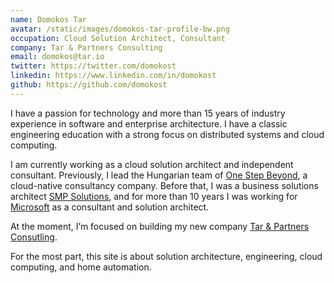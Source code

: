 ```yaml
---
name: Domokos Tar
avatar: /static/images/domokos-tar-profile-bw.png
occupation: Cloud Solution Architect, Consultant
company: Tar & Partners Consulting
email: domokos@tar.io
twitter: https://twitter.com/domokost
linkedin: https://www.linkedin.com/in/domokost
github: https://github.com/domokost
---
```


I have a passion for technology and more than 15 years of industry experience in
software and enterprise architecture. I have a classic engineering education with 
a strong focus on distributed systems and cloud computing. 

I am currently working as a cloud solution architect and independent consultant.
Previously, I lead the Hungarian team of [One Step Beyond](https://osb.group),
a cloud-native consultancy company. Before that, I was a business solutions architect
[SMP Solutions](https://smp.hu), and for more than
10 years I was working for [Microsoft](https://www.microsoft.com/en-us/professionalservices/overview)
as a consultant and solution architect.

At the moment, I’m focused on building my new company 
[Tar & Partners Consutling](https://tar.consulting).

For the most part, this site is about solution architecture, engineering,
cloud computing, and home automation.
